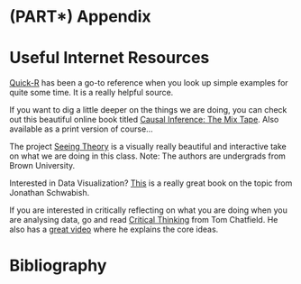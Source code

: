 # (PART\*) Appendix {-}

# Useful Internet Resources
[Quick-R](https://www.statmethods.net/) has been a go-to reference when you look up simple examples for quite some time. It is a really helpful source.

If you want to dig a little deeper on the things we are doing, you can check out this beautiful online book titled [Causal Inference: The Mix Tape](https://mixtape.scunning.com/index.html). Also available as a print version of course...

The project [Seeing Theory](https://seeing-theory.brown.edu/index.html) is a visually really beautiful and interactive take on what we are doing in this class. Note: The authors are undergrads from Brown University.

Interested in Data Visualization? [This](http://cup.columbia.edu/book/better-data-visualizations/9780231193115) is a really great book on the topic from Jonathan Schwabish.

If you are interested in critically reflecting on what you are doing when you are analysing data, go and read [Critical Thinking](https://uk.sagepub.com/en-gb/eur/critical-thinking/book248140) from Tom Chatfield. He also has a [great video](https://www.youtube.com/watch?v=SY-CMrGp9Xs) where he explains the core ideas.


# Bibliography 
\ref{@Bibliography}


